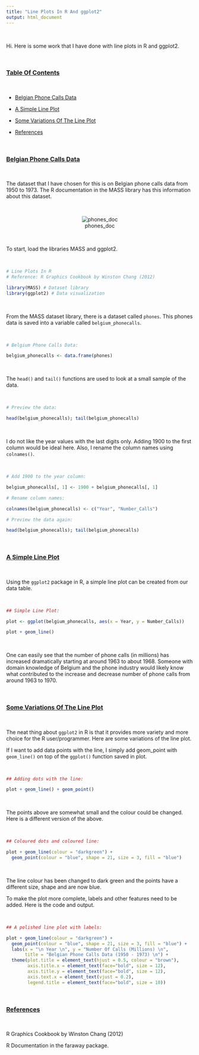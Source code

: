 ```yaml
---
title: "Line Plots In R And ggplot2"
output: html_document
---
```


&nbsp;

Hi. Here is some work that I have done with line plots in R and ggplot2.

&nbsp;

### <u>Table Of Contents</u>

&nbsp;

* <a href="#data">Belgian Phone Calls Data</a>

* <a href="#line">A Simple Line Plot</a>

* <a href="#variations">Some Variations Of The Line Plot</a>

* <a href="#refs">References</a>

&nbsp;

<a name="data"></a>

### <u>Belgian Phone Calls Data</u>

&nbsp;

The dataset that I have chosen for this is on Belgian phone calls data from 1950 to 1973. The R documentation in the MASS library has this information about this dataset.

&nbsp;

<center>![phones_doc](./images/lineplot_phones_doc.jpg)</center>

&nbsp;

To start, load the libraries MASS and ggplot2.

&nbsp;

```r
# Line Plots In R
# Reference: R Graphics Cookbook by Winston Chang (2012)

library(MASS) # Dataset library
library(ggplot2) # Data visualization
```

&nbsp;

From the MASS dataset library, there is a dataset called `phones`. This phones data is saved into a variable called `belgium_phonecalls`.

&nbsp;

```r
# Belgium Phone Calls Data:

belgium_phonecalls <- data.frame(phones)
```

&nbsp;

The `head()` and `tail()` functions are used to look at a small sample of the data.

&nbsp;

```r
# Preview the data:

head(belgium_phonecalls); tail(belgium_phonecalls)
```

&nbsp;

I do not like the year values with the last digits only. Adding 1900 to the first column would be ideal here. Also, I rename the column names using `colnames()`.

&nbsp;

```r
# Add 1900 to the year column:

belgium_phonecalls[, 1] <- 1900 + belgium_phonecalls[, 1]

# Rename column names:

colnames(belgium_phonecalls) <- c("Year", "Number_Calls")

# Preview the data again:

head(belgium_phonecalls); tail(belgium_phonecalls)
```

&nbsp;

<a name="line"></a>

### <u>A Simple Line Plot</u>

&nbsp;

Using the `ggplot2` package in R, a simple line plot can be created from our data table.

&nbsp;

```r
## Simple Line Plot:

plot <- ggplot(belgium_phonecalls, aes(x = Year, y = Number_Calls)) 

plot + geom_line()
```

&nbsp;

One can easily see that the number of phone calls (in millions) has increased dramatically starting at around 1963 to about 1968. Someone with domain knowledge of Belgium and the phone industry would likely know what contributed to the increase and decrease number of phone calls from around 1963 to 1970.

&nbsp;

<a name="variations"></a>

### <u>Some Variations Of The Line Plot</u>

&nbsp;

The neat thing about `ggplot2` in R is that it provides more variety and more choice for the R user/programmer. Here are some variations of the line plot.

If I want to add data points with the line, I simply add geom_point with `geom_line()` on top of the `ggplot()` function saved in plot.

&nbsp;

```r
## Adding dots with the line:

plot + geom_line() + geom_point()
```

&nbsp;

The points above are somewhat small and the colour could be changed. Here is a different version of the above.

&nbsp;

```r
## Coloured dots and coloured line:

plot + geom_line(colour = "darkgreen") + 
  geom_point(colour = "blue", shape = 21, size = 3, fill = "blue")
```

&nbsp;

The line colour has been changed to dark green and the points have a different size, shape and are now blue.

To make the plot more complete, labels and other features need to be added. Here is the code and output.

&nbsp;

```r
## A polished line plot with labels:

plot + geom_line(colour = "darkgreen") + 
  geom_point(colour = "blue", shape = 21, size = 3, fill = "blue") +
  labs(x = "\n Year \n", y = "Number Of Calls (Millions) \n", 
       title = "Belgian Phone Calls Data (1950 - 1973) \n") + 
  theme(plot.title = element_text(hjust = 0.5, colour = "brown"), 
        axis.title.x = element_text(face="bold", size = 12),
        axis.title.y = element_text(face="bold", size = 12),
        axis.text.x = element_text(vjust = 0.2),
        legend.title = element_text(face="bold", size = 10)) 
```

&nbsp;

<a name="refs"></a>

### <u>References</u>

&nbsp;

R Graphics Cookbook by Winston Chang (2012)

R Documentation in the faraway package.